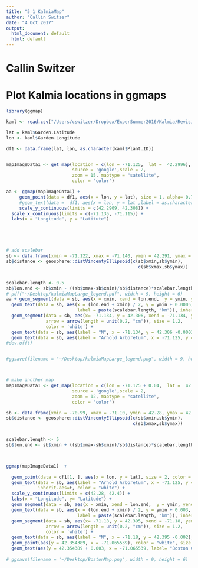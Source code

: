 ```yaml
---
title: "5_1_KalmiaMap"
author: "Callin Switzer"
date: "4 Oct 2017"
output:
  html_document: default
  html: default
---
```


# Callin Switzer
# Plot Kalmia locations in ggmaps
```R
library(ggmap)

kaml <- read.csv("/Users/cswitzer/Dropbox/ExperSummer2016/Kalmia/Revision1_AmNat/Supp_File_1_kalmiaAccessions.csv")

lat = kaml$Garden.Latitude
lon <- kaml$Garden.Longitude

df1 <- data.frame(lat, lon, as.character(kaml$Plant.ID))


mapImageData1 <- get_map(location = c(lon = -71.125,  lat =  42.2996), 
                         source = 'google',scale = 2,
                         zoom = 15, maptype = "satellite",
                         color = 'color')

aa <- ggmap(mapImageData1) + 
     geom_point(data = df1, aes(x = lon, y = lat), size = 1, alpha= 0.7, color = 'red') + 
     #geom_text(data =  df1, aes(x = lon, y = lat ,label = as.character.kaml.Plant.ID.),hjust=0, vjust=0, size = 2) + 
     scale_y_continuous(limits = c(42.2909, 42.308)) + 
  scale_x_continuous(limits = c(-71.135, -71.115)) + 
  labs(x = "Longitude", y = "Latitute")





# add scalebar
sb <- data.frame(xmin = -71.122, xmax = -71.140, ymin = 42.291, ymax = 42.291)
sb$distance <- geosphere::distVincentyEllipsoid(c(sb$xmin,sb$ymin),
                                                  c(sb$xmax,sb$ymax))


scalebar.length <- 0.5
sb$lon.end <- sb$xmin - ((sb$xmax-sb$xmin)/sb$distance)*scalebar.length*1000
# pdf("~/Desktop/kalmiaMapLarge_legend.pdf", width = 9, height = 6)
aa + geom_segment(data = sb, aes(x = xmin, xend = lon.end,  y = ymin, yend = ymax), color ="white", size = 2) + 
  geom_text(data = sb, aes(x = (lon.end + xmin) / 2, y = ymin + 0.0005, 
                           label = paste(scalebar.length, "km")), inherit.aes=F, color = "white") + 
  geom_segment(data = sb, aes(x= -71.134, y = 42.306, xend = -71.134, yend = 42.3065), 
               arrow = arrow(length = unit(0.2, "cm")), size = 1.2, 
               color = 'white') + 
  geom_text(data = sb, aes(label = "N", x = -71.134, y = 42.306 -0.0003), inherit.aes=F, color = "white") + 
  geom_text(data = sb, aes(label = "Arnold Arboretum", x = -71.125, y = 42.299), inherit.aes=F, color = "white")
#dev.off()


#ggsave(filename = "~/Desktop/kalmiaMapLarge_legend.png", width = 9, height = 6)



# make another map
mapImageData1 <- get_map(location = c(lon = -71.125 + 0.04,  lat =  42.2996 + 0.04), 
                         source = 'google',scale = 2,
                         zoom = 12, maptype = "satellite",
                         color = 'color')

sb <- data.frame(xmin = -70.99, xmax = -71.10, ymin = 42.28, ymax = 42.28)
sb$distance <- geosphere::distVincentyEllipsoid(c(sb$xmin,sb$ymin),
                                                c(sb$xmax,sb$ymax))


scalebar.length <- 5
sb$lon.end <- sb$xmin + ((sb$xmax-sb$xmin)/sb$distance)*scalebar.length*1000



ggmap(mapImageData1)  +
 
  geom_point(data = df1[1, ], aes(x = lon, y = lat), size = 2, color = 'white') + 
  geom_text(data = sb, aes(label = "Arnold Arboretum", x = -71.125, y = 42.299 + 0.002), 
            inherit.aes=F, color = "white") + 
  scale_y_continuous(limits = c(42.28, 42.4)) + 
  labs(x = "Longitude", y= "Latitude") + 
  geom_segment(data = sb, aes(x = xmin, xend = lon.end,  y = ymin, yend = ymax), color ="white", size = 2) + 
  geom_text(data = sb, aes(x = (lon.end + xmin) / 2, y = ymin + 0.003, 
                           label = paste(scalebar.length, "km")), inherit.aes=F, color = "white") + 
  geom_segment(data = sb, aes(x= -71.18, y = 42.395, xend = -71.18, yend = 42.400), 
               arrow = arrow(length = unit(0.2, "cm")), size = 1.2, 
               color = 'white') + 
  geom_text(data = sb, aes(label = "N", x = -71.18, y = 42.395 -0.002), inherit.aes=F, color = "white") + 
  geom_point(aes(y = 42.354389, x = -71.065539), color = "white", size = 2) + 
  geom_text(aes(y = 42.354389 + 0.003, x = -71.065539, label= "Boston Common"), color = 'white')
  
# ggsave(filename = "~/Desktop/BostonMap.png", width = 9, height = 6)
```
